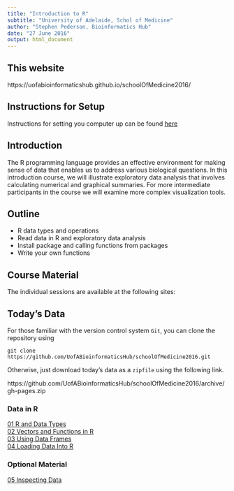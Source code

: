 ```yaml
---
title: "Introduction to R"
subtitle: "University of Adelaide, Schol of Medicine"
author: "Stephen Pederson, Bioinformatics Hub"
date: "27 June 2016"
output: html_document
---
```


## This website
https://uofabioinformaticshub.github.io/schoolOfMedicine2016/

## Instructions for Setup

Instructions for setting you computer up can be found [here](00_Setup.html)

## Introduction

The R programming language provides an effective environment for making sense of data that enables us to address various biological questions. 
In this introduction course, we will illustrate exploratory data analysis that involves calculating numerical and graphical summaries. 
For more intermediate participants in the course we will examine more complex visualization tools.

## Outline
- R data types and operations
- Read data in R and exploratory data analysis
- Install package and calling functions from packages
- Write your own functions

## Course Material
The individual sessions are available at the following sites:

## Today's Data

For those familiar with the version control system `Git`, you can clone the repository using

`git clone https://github.com/UofABioinformaticsHub/schoolOfMedicine2016.git`

Otherwise, just download today's data as a `zipfile` using the following link.

https://github.com/UofABioinformaticsHub/schoolOfMedicine2016/archive/gh-pages.zip

### Data in R
[01 R and Data Types](01_Data.html)  
[02 Vectors and Functions in R](02_Vectors.html)  
[03 Using Data Frames](03_Data_Frames.html)  
[04 Loading Data Into R](04_Loading_Data.html)

### Optional Material
[05 Inspecting Data](05_Inspecting_Data.html)
